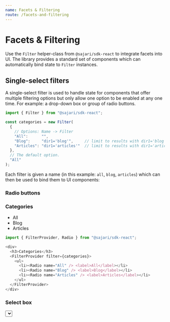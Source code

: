 ```yaml
---
name: Facets & Filtering
route: /facets-and-filtering
---
```



# Facets & Filtering

Use the `Filter` helper-class from `@sajari/sdk-react` to integrate facets into UI.
The library provides a standard set of components which can automatically bind state to `Filter` instances.

## Single-select filters

A single-select filter is used to handle state for components that offer multiple filtering options
but only allow one option to be enabled at any one time. For example: a drop-down box or group of radio buttons.

```javascript
import { Filter } from "@sajari/sdk-react";

const categories = new Filter(
  {
    // Options: Name -> Filter
    "All":      "",
    "Blog":     "dir1='blog'",     // limit to results with dir1='blog'
    "Articles": "dir1='articles'"  // limit to results with dir1='articles'
  },
  // The default option.
  "All"
);
```

Each filter is given a name (in this example: `all`, `blog`, `articles`) which can then be used to bind them to UI components:

### Radio buttons


<ExampleContainer>
  <h3 style={{marginTop: 0}}>Categories</h3>
  <FilterProvider filter={categoryFilter()}>
    <ul>
      <li><Radio name="All" /> <label>All</label></li>
      <li><Radio name="Blog" /> <label>Blog</label></li>
      <li><Radio name="Articles" /> <label>Articles</label></li>
    </ul>
  </FilterProvider>
</ExampleContainer>

```javascript
import { FilterProvider, Radio } from "@sajari/sdk-react";

<div>
  <h3>Categories</h3>
  <FilterProvider filter={categories}>
    <ul>
      <li><Radio name="All" /> <label>All</label></li>
      <li><Radio name="Blog" /> <label>Blog</label></li>
      <li><Radio name="Articles" /> <label>Articles</label></li>
    </ul>
  </FilterProvider>
</div>
```

### Select box


<ExampleContainer>
  <Select filter={categoryFilter()} />
</ExampleContainer>

```javascript
import { Select } from "@sajari/sdk-react";

<Select filter={categories} />
```

To include the filter in a search it needs to be attached to the `Values` instance used by `Pipeline`:

```javascript
import { EVENT_SELECTION_UPDATED } from "@sajari/sdk-react";

// Add the filter to `values`.  Note: category.filter() will be
// evaluated in `values.get()`.
values.set({ filter: () => categories.filter() });

// Trigger a search every time the filter selection changes.
categories.listen(EVENT_SELECTION_UPDATED, () => pipeline.search(values.get()));
```

## Multi-select filters

A multi-select filter is used to represent state for UI components that can have multiple options selected at once, i.e. a list of check boxes or a multi-select list.

```javascript
const categories = new Filter(
  {
    // Options: Name -> Filter
    "Blog":     "dir1='blog'",     // limit to dir1='blog'
    "Articles": "dir1='articles'", // limit to dir1='articles'
    "Other":    "dir1!='blog' AND dir1!='articles'", // everything else
  },
  // The default filters to be enabled
  ["Blog", "Articles"], // default filter will be "dir1='blog' OR dir1='articles'"
  true, // Allow multiple selections
);
```

This can be hooked up to a list of checkboxes:

### Checkboxes


<ExampleContainer>
  <h3 style={{marginTop: 0}}>Categories</h3>
  <FilterProvider filter={categoryMultiFilter()}>
    <ul>
      <li><Checkbox name="Blog" /> <label>Blog</label></li>
      <li><Checkbox name="Articles" /> <label>Articles</label></li>
      <li><Checkbox name="Other" /> <label>Other</label></li>
    </ul>
  </FilterProvider>
</ExampleContainer>

```javascript
import { FilterProvider, Checkbox } from "@sajari/sdk-react";

<div>
  <h3>Categories</h3>
  <FilterProvider filter={categories}>
    <ul>
      <li><Checkbox name="Blog" /> <label>Blog</label></li>
      <li><Checkbox name="Articles" /> <label>Articles</label></li>
      <li><Checkbox name="Other" /> <label>Other</label></li>
    </ul>
  </FilterProvider>
</div>
```

The default operator used to combine selected filters is `OR`, but this can be overriden by the last argument in the `Filter` construtor.
See the full class docs for more details.

To include the filter in a search it needs to be attached to the `Values` instance used by `Pipeline`:

```javascript
import { EVENT_SELECTION_UPDATED } from "@sajari/sdk-react";

// Add the filter to `values`.  Note: category.filter() will be
// evaluated in `values.get()`.
values.set({ filter: () => categories.filter() });

// Trigger a search every time the filter selection changes.
categories.listen(EVENT_SELECTION_UPDATED, () => pipeline.search(values.get()));
```

### Tidying up filter listeners

The `listen` method returns a closure that will unregister the new listener:

```javascript
const unregister = filter.listen(EVENT_SELECTION_UPDATED, () => {
  console.log("filter changed:", filter.filter());
});

// sometime later...
unregister();
```

### Combining multiple filters

To combine multiple `Filter` instances into one, use the `CombineFilters` function.

```javascript
import { Filter, CombineFilters, EVENT_SELECTION_UPDATED } from "@sajari/sdk-react";

// Define recency filter...
const recencyFilter = new Filter(...);

// Define category Filter...
const categoryFilter = new Filter(...);

// Combine both recency and category filters.
const filter = CombineFilters([recencyFilter, categoryFilter])

// by default CombineFilters does an AND combination,
// you can make it an OR combination like so
// const filter = CombineFilters([recencyFilter, categoryFilter], "OR")

// Add the filter to `values`.  Note: filter.filter() will be
// evaluated in `values.get()`.
values.set({ filter: () => filter.filter() })

// When either recencyFilter or categoryFilter is updated, they trigger
// an event on the combined filter.
const unregister = filter.listen(EVENT_SELECTION_UPDATED, () => {
  pipeline.search(values.get());
});

// Sometime later...
unregister();
```


